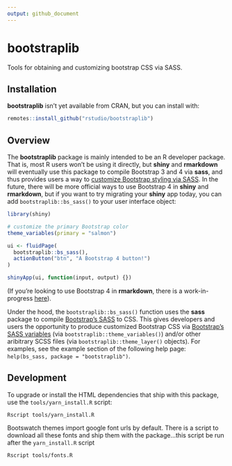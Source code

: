 ```yaml
---
output: github_document
---
```


# bootstraplib

Tools for obtaining and customizing bootstrap CSS via SASS.

## Installation

**bootstraplib** isn’t yet available from CRAN, but you can install with:

``` r
remotes::install_github("rstudio/bootstraplib")
```

## Overview

The **bootstraplib** package is mainly intended to be an R developer package. That is, most R users won't be using it directly, but **shiny** and **rmarkdown** will eventually use this package to compile Bootstrap 3 and 4 via **sass**, and thus provides users a way to [customize Bootstrap styling via SASS](https://getbootstrap.com/docs/4.4/getting-started/theming/). In the future, there will be more official ways to use Bootstrap 4 in **shiny** and **rmarkdown**, but if you want to try migrating your **shiny** app today, you can add `bootstraplib::bs_sass()` to your user interface object: 

``` r
library(shiny)

# customize the primary Bootstrap color
theme_variables(primary = "salmon")

ui <- fluidPage(
  bootstraplib::bs_sass(),
  actionButton("btn", "A Bootstrap 4 button!")
)

shinyApp(ui, function(input, output) {})
```

(If you're looking to use Bootstrap 4 in **rmarkdown**, there is a work-in-progress [here](https://github.com/rstudio/rmarkdown/pull/1706)).

Under the hood, the `bootstraplib::bs_sass()` function uses the **sass** package to compile [Bootstrap's SASS](https://getbootstrap.com/docs/4.0/getting-started/theming/) to CSS. This gives developers and users the opportunity to produce customized Bootstrap CSS via [Bootstrap's SASS variables](https://github.com/rstudio/bootstraplib/blob/master/inst/node_modules/bootstrap/scss/_variables.scss) (via `bootstraplib::theme_variables()`) and/or other aribitrary SCSS files (via `bootstraplib::theme_layer()` objects). For examples, see the example section of the following help page: `help(bs_sass, package = "bootstraplib")`.


## Development

To upgrade or install the HTML dependencies that ship with this package, use the `tools/yarn_install.R` script:

``` shell
Rscript tools/yarn_install.R
```

Bootswatch themes import google font urls by default. There is a script
to download all these fonts and ship them with the package...this script be run after the `yarn_install.R` script

``` shell
Rscript tools/fonts.R
```
